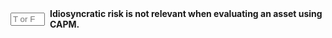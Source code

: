 
::: {.question-block}

<form onsubmit="event.preventDefault(); checkAnswerBox('module3_tf_q76','T')" style="display: flex; align-items: center; gap: 8px;">
<input type="text" id="module3_tf_q76" name="module3_tf_q76" maxlength="1" placeholder="T or F" style="width: 55px;" data-correct-answer="T" /> 
<label for="module3_tf_q76"><strong>Idiosyncratic risk is not relevant when evaluating an asset using CAPM.</strong></label>
</form>

<div id="feedback-module3_tf_q76" class="feedback" data-status="" style="display:none;">
The sentence is TRUE. CAPM prices only systematic risk; idiosyncratic risk is assumed diversifiable.
</div>
:::
